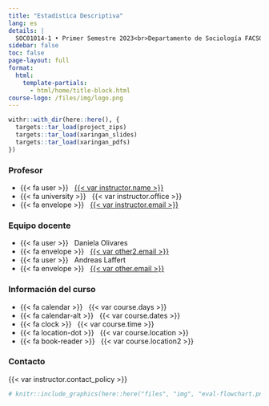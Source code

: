 ```yaml
---
title: "Estadística Descriptiva"
lang: es
details: |
  SOC01014-1 • Primer Semestre 2023<br>Departamento de Sociología FACSO<br>Universidad de Chile
sidebar: false
toc: false
page-layout: full
format:
  html:
    template-partials:
      - html/home/title-block.html
course-logo: /files/img/logo.png
---
```


```r
withr::with_dir(here::here(), {
  targets::tar_load(project_zips)
  targets::tar_load(xaringan_slides)
  targets::tar_load(xaringan_pdfs)
})
```

::: {.home}

::: {.grid .course-details}

::: {.g-col-4}
### Profesor

- {{< fa user >}} &nbsp; [{{< var instructor.name >}}]({{< var instructor.url >}})
- {{< fa university >}} &nbsp; {{< var instructor.office >}}
- {{< fa envelope >}} &nbsp; <a href="mailto:{{< var instructor.email >}}">{{< var instructor.email >}}</a>
:::

::: {.g-col-4}
### Equipo docente

- {{< fa user >}} &nbsp; Daniela Olivares
- {{< fa envelope >}} &nbsp; <a href="mailto:{{< var other2.email >}}">{{< var other2.email >}}</a>
- {{< fa user >}} &nbsp; Andreas Laffert
- {{< fa envelope >}} &nbsp; <a href="mailto:{{< var other.email >}}">{{< var other.email >}}</a>
:::

::: {.g-col-4}
### Información del curso

- {{< fa calendar >}} &nbsp; {{< var course.days >}}
- {{< fa calendar-alt >}} &nbsp; {{< var course.dates >}}
- {{< fa clock >}} &nbsp; {{< var course.time >}}
- {{< fa location-dot >}} &nbsp; {{< var course.location >}}
- {{< fa book-reader >}} &nbsp; {{< var course.location2 >}}
:::

::: {.g-col-4 .contact-policy}
### Contacto

{{< var instructor.contact_policy >}}
:::

:::

```r
# knitr::include_graphics(here::here("files", "img", "eval-flowchart.png"), error = FALSE)
```

:::
